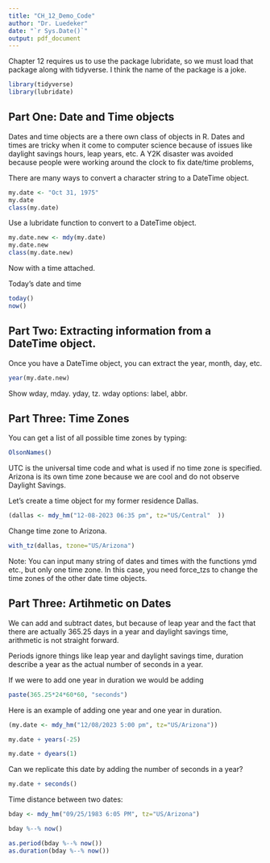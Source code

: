 ---
title: "CH_12_Demo_Code"
author: "Dr. Luedeker"
date: "`r Sys.Date()`"
output: pdf_document
---

Chapter 12 requires us to use the package lubridate, so we must load that package along with tidyverse.  I think the name of the package is a joke.

```{r message=FALSE, warning=FALSE}
library(tidyverse)
library(lubridate)
```

## Part One: Date and Time objects

Dates and time objects are a there own class of objects in R.   Dates and times are tricky when it come to computer science because of issues like daylight savings hours, leap years, etc.  A Y2K disaster was avoided because people were working around the clock to fix date/time problems,

There are many ways to convert a character string to a DateTime object.


```{r}
my.date <- "Oct 31, 1975"
my.date
class(my.date)
```

Use a lubridate function to convert to a DateTime object.

```{r}
my.date.new <- mdy(my.date)
my.date.new
class(my.date.new)
```
Now with a time attached.

Today's date and time
```{r}
today()
now()
```


## Part Two: Extracting information from a DateTime object.

Once you have a DateTime object, you can extract the year, month, day, etc.

```{r}
year(my.date.new)
```
Show wday, mday. yday, tz.  wday options: label, abbr.

## Part Three: Time Zones

You can get a list of all possible time zones by typing:

```{r}
OlsonNames()
```

UTC is the universal time code and what is used if no time zone is specified.  Arizona is its own time zone because we are cool and do not observe Daylight Savings.

Let's create a time object for my former residence Dallas.

```{r}
(dallas <- mdy_hm("12-08-2023 06:35 pm", tz="US/Central"  ))
```
Change time zone to Arizona.
```{r}
with_tz(dallas, tzone="US/Arizona")
```
Note:  You can input many string of dates and times with the functions ymd etc., but only one time zone.  In this case, you need force_tzs to change the time zones of the other date time objects.


## Part Three: Artihmetic on Dates

We can add and subtract dates, but because of leap year and the fact that there are actually 365.25 days in a year and daylight savings time, arithmetic is not straight forward.

Periods ignore things like leap year and daylight savings time, duration describe a year as the actual number of seconds in a year.

If we were to add one year in duration we would be adding 
```{r}
paste(365.25*24*60*60, "seconds")
```

Here is an example of adding one year and one year in duration.

```{r}
(my.date <- mdy_hm("12/08/2023 5:00 pm", tz="US/Arizona"))
```
```{r}
my.date + years(-25)
```
```{r}
my.date + dyears(1)
```
Can we replicate this date by adding the number of seconds in a year?

```{r}
my.date + seconds()
```

Time distance between two dates:

```{r}
bday <- mdy_hm("09/25/1983 6:05 PM", tz="US/Arizona")
```


```{r}
bday %--% now()
```

```{r}
as.period(bday %--% now())
as.duration(bday %--% now())
```













